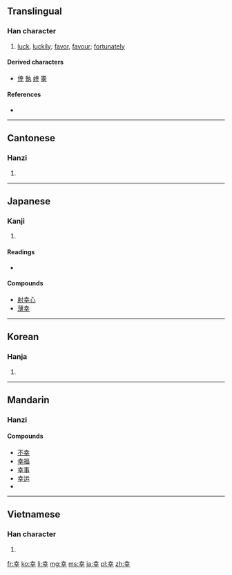 {{also|倖|㚔|羍|辛}}
==Translingual==

===Han character===
{{Han char|rn=51|rad=干|as=05|sn=8|four=4040<sub>1</sub>|canj=土廿十 (GTJ)}}

# [[luck]], [[luckily]]; [[favor]], [[favour]]; [[fortunately]]

====Derived characters====
* [[倖]] [[執]] [[婞]] [[睪]]

====References====
* {{Han ref|kx=0341.010|dkj=09176|dj=0649.090|hdz=10434.080|uh=5E78|ud=24184|bh=A9AF|bd=43439}}

----

==Cantonese==

===Hanzi===
{{yue-hanzi|jyut=|y=hang6}}

# {{defn|Cantonese|sort=干05}}

----

==Japanese==

===Kanji===
{{ja-kanji|grade=3|rs=干05}}

# {{defn|Japanese|sort=干05}}

====Readings====
* {{ja-readings|on=[[こう]] (kō)|kun=[[さいわい]] (saiwai), [[しあわせ]] (shiawase), [[さち]] (sachi)|nadzuke=[[ゆき]] (yuki)}}

====Compounds====
* [[射幸心]]
* [[薄幸]]

----

==Korean==

===Hanja===
{{ko-hanja|hangeul=행|rv=haeng|mr=haeng}}

# {{defn|Korean|sort=干05}}

----

==Mandarin==

===Hanzi===
{{cmn-hanzi|pin=[[hán]] ([[han2]]), [[xìng]] ([[xing4]])|wg=han<sup>2</sup>, hsing<sup>4</sup>}}

====Compounds====
* [[不幸]]
* [[幸福]]
* [[幸事]]
* [[幸运]]
* {{defn|Mandarin|sort=干05}}

----

==Vietnamese==

===Han character===
{{vi-hantu|[[hạnh]], [[may]]|rs=干05}}

# {{defn|Vietnamese|sort=干05}}

[[fr:幸]]
[[ko:幸]]
[[li:幸]]
[[mg:幸]]
[[ms:幸]]
[[ja:幸]]
[[pl:幸]]
[[zh:幸]]